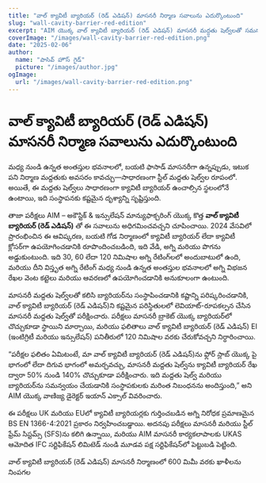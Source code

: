 ```yaml
---
title: "వాల్ క్యావిటీ బ్యారియర్ (రెడ్ ఎడిషన్) మాసనరీ నిర్మాణ సవాలును ఎదుర్కొంటుంది"
slug: "wall-cavity-barrier-red-edition"
excerpt: "AIM యొక్క వాల్ క్యావిటీ బ్యారియర్ (రెడ్ ఎడిషన్) మాసనరీ మద్దతు షెల్వ్‌లతో సమన్వయం చేయడం ద్వారా సంస్థాపన సవాళ్లను అధిగమిస్తుంది, అలాగే బలమైన అగ్ని రక్షణను నిర్ధారిస్తుంది."
coverImage: "/images/wall-cavity-barrier-red-edition.png"
date: "2025-02-06"
author:
  name: "పాసివ్ హౌస్ గైడ్"
  picture: "/images/author.jpg"
ogImage:
  url: "/images/wall-cavity-barrier-red-edition.png"
---
```


# వాల్ క్యావిటీ బ్యారియర్ (రెడ్ ఎడిషన్) మాసనరీ నిర్మాణ సవాలును ఎదుర్కొంటుంది

మధ్య నుండి ఉన్నత అంతస్తుల భవనాలలో, బయటి ఫాసాడ్ మాసనరీగా ఉన్నప్పుడు, ఇటుక పని నిర్మాణ మద్దతుకు అవసరం కావచ్చు—సాధారణంగా స్టీల్ మద్దతు షెల్వ్‌ల రూపంలో. అయితే, ఈ మద్దతు షెల్వ్‌లు సాధారణంగా క్యావిటీ బ్యారియర్ ఉంచాల్సిన స్థలంలోనే ఉంటాయి, ఇది సంస్థాపనకు కష్టమైన దృశ్యాన్ని సృష్టిస్తుంది.

తాజా పరీక్షలు AIM – అకౌస్టిక్ & ఇన్సులేషన్ మాన్యుఫాక్చరింగ్ యొక్క కొత్త **వాల్ క్యావిటీ బ్యారియర్ (రెడ్ ఎడిషన్)** తో ఈ సవాలును అధిగమించవచ్చని చూపించాయి. 2024 వేసవిలో ప్రారంభించిన ఈ ఆవిష్కరణ, బయటి గోడ నిర్మాణంలో క్యావిటీ బ్యారియర్ లేదా క్యావిటీ క్లోసర్‌గా ఉపయోగించడానికి రూపొందించబడింది, ఇది వేడి, అగ్ని మరియు పొగను అడ్డుకుంటుంది. ఇది 30, 60 లేదా 120 నిమిషాల అగ్ని రేటింగ్‌లలో అందుబాటులో ఉంది, మరియు దీని విస్తృత అగ్ని రేటింగ్ మధ్య నుండి ఉన్నత అంతస్తుల భవనాలలో అగ్ని విభజన రేఖల వెంట కట్టెలు మరియు ఆవరణలో ఉపయోగించడానికి అనుకూలంగా ఉంటుంది.

మాసనరీ మద్దతు షెల్వ్‌లతో కలిసి బ్యారియర్‌ను సంస్థాపించడానికి కష్టాన్ని పరిష్కరించడానికి, వాల్ క్యావిటీ బ్యారియర్ (రెడ్ ఎడిషన్)ని కష్టమైన పరిస్థితులలో లెవియాట్-రూపకల్పన చేసిన మాసనరీ మద్దతు షెల్వ్‌తో పరీక్షించారు. పరీక్షలు మాసనరీ బ్రాకెట్ యొక్క బ్యారియర్‌లో చొచ్చుకూడా స్థాయిని మార్చాయి, మరియు ఫలితాలు వాల్ క్యావిటీ బ్యారియర్ (రెడ్ ఎడిషన్) EI (ఇంటిగ్రిటీ మరియు ఇన్సులేషన్) పనితీరులో 120 నిమిషాల వరకు చేరుకోవచ్చని నిర్ధారించాయి.

“పరీక్షల ఫలితం ఏమిటంటే, మా వాల్ క్యావిటీ బ్యారియర్ (రెడ్ ఎడిషన్)ను ఫ్లోర్ స్లాబ్ యొక్క పై భాగంలో లేదా దిగువ భాగంలో అమర్చవచ్చు, మాసనరీ మద్దతు షెల్వ్‌ను క్యావిటీ బ్యారియర్ రేఖ ద్వారా 50% నుండి 140% చొచ్చుకూడా పరీక్షించారు. ఇది మద్దతు షెల్వ్ మరియు బ్యారియర్‌ను సమన్వయం చేయడానికి సంస్థాపకులకు మరింత నిబంధనను అందిస్తుంది,” అని AIM యొక్క వాణిజ్య డైరెక్టర్ ఇయాన్ ఎక్సాల్ వివరించారు.

ఈ పరీక్షలు UK మరియు EUలో క్యావిటీ బ్యారియర్లకు గుర్తించబడిన అగ్ని నిరోధక ప్రమాణమైన BS EN 1366-4:2021 ప్రకారం నిర్వహించబడ్డాయి. అదనపు పరీక్షలు మాసనరీ మరియు స్టీల్ ఫ్రేమ్ సిస్టమ్స్ (SFS)ను కలిగి ఉన్నాయి, మరియు AIM మాసనరీ కార్యకలాపాలకు UKAS ఆమోదిత IFC సర్టిఫికేషన్ లిమిటెడ్ నుండి మూడవ పక్ష సర్టిఫికేషన్‌లో పెట్టుబడి పెట్టింది.

వాల్ క్యావిటీ బ్యారియర్ (రెడ్ ఎడిషన్) మాసనరీ నిర్మాణంలో 600 మిమీ వరకు ఖాళీలను నింపగల